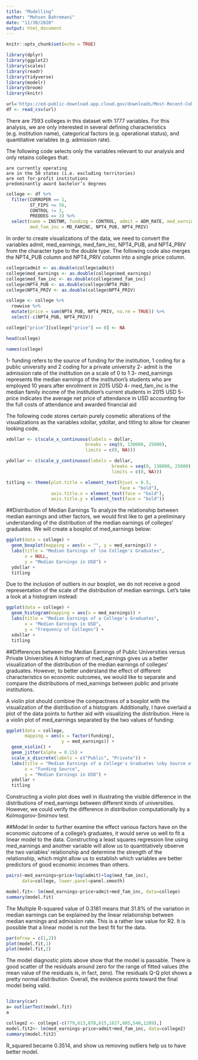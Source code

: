 ```yaml
---
title: "Modelling"
author: "Mohsen Bahremani"
date: "11/30/2020"
output: html_document
---
```


```r
knitr::opts_chunk$set(echo = TRUE)
```



```r
library(dplyr)
library(ggplot2)
library(scales)
library(readr)
library(tidyverse)
library(modelr)
library(broom)
library(knitr)
```
```r
url='https://ed-public-download.app.cloud.gov/downloads/Most-Recent-Cohorts-All-Data-Elements.csv'
df <- read_csv(url)
```
There are 7593 colleges in this dataset with 1777 variables. For this analysis, we are only interested in several defining characteristics (e.g. institution name), categorical factors (e.g. operational status), and quantitative variables (e.g. admission rate).

The following code selects only the variables relevant to our analysis and only retains colleges that:

    are currently operating
    are in the 50 states (i.e. excluding territories)
    are not for-profit institutions
    predominantly award bachelor’s degrees

```r
college <- df %>%
  filter(CURROPER == 1,
         ST_FIPS <= 56,
         CONTROL != 3,
         PREDDEG == 3) %>%
  select(name = INSTNM, funding = CONTROL, admit = ADM_RATE, med_earnings = MD_EARN_WNE_P10,
         med_fam_inc = MD_FAMINC, NPT4_PUB, NPT4_PRIV)
```

In order to create visualizations of the data, we need to convert the variables admit, med_earnings, med_fam_inc, NPT4_PUB, and NPT4_PRIV from the character type to the double type. The following code also merges the NPT4_PUB column and NPT4_PRIV column into a single price column.

```r
college$admit <- as.double(college$admit)
college$med_earnings <- as.double(college$med_earnings)
college$med_fam_inc <- as.double(college$med_fam_inc)
college$NPT4_PUB <- as.double(college$NPT4_PUB)
college$NPT4_PRIV <- as.double(college$NPT4_PRIV)

college <- college %>%
  rowwise %>%
  mutate(price = sum(NPT4_PUB, NPT4_PRIV, na.rm = TRUE)) %>%
  select(-c(NPT4_PUB, NPT4_PRIV))

college["price"][college["price"] == 0] <- NA
```

```r
head(college)
```
```r
names(college)
```


1- funding refers to the source of funding for the institution, 1 coding for a public university and 2 coding for a private university
2-  admit is the admission rate of the institution on a scale of 0 to 1
3-  med_earnings represents the median earnings of the institution’s students who are employed 10 years after enrollment in 2015 USD
4-  med_fam_inc is the median family income of the institution’s current students in 2015 USD
5-  price indicates the average net price of attendance in USD accounting for the full costs of attendance and awarded financial aid

The following code stores certain purely cosmetic alterations of the visualizations as the variables xdollar, ydollar, and titling to allow for cleaner looking code.

```r
xdollar <- c(scale_x_continuous(labels = dollar,
                              breaks = seq(0, 130000, 25000),
                              limits = c(0, NA)))

ydollar <- c(scale_y_continuous(labels = dollar,
                                        breaks = seq(0, 130000, 25000),
                                        limits = c(0, NA)))

titling <- theme(plot.title = element_text(hjust = 0.5,
                                           face = "bold"),
                 axis.title.x = element_text(face = "bold"),
                 axis.title.y = element_text(face = "bold"))
```
##Distribution of Median Earnings
To analyze the relationship between median earnings and other factors, we would first like to get a preliminary understanding of the distribution of the median earnings of colleges’ graduates. We will create a boxplot of med_earnings below:
```r
ggplot(data = college) +
  geom_boxplot(mapping = aes(x = "", y = med_earnings)) +
  labs(title = "Median Earnings of \na College's Graduates",
       x = NULL,
       y = "Median Earnings in USD") +
  ydollar +
  titling
```
Due to the inclusion of outliers in our boxplot, we do not receive a good representation of the scale of the distribution of median earnings. Let’s take a look at a histogram instead:
```r
ggplot(data = college) +
  geom_histogram(mapping = aes(x = med_earnings)) +
  labs(title = "Median Earnings of a College's Graduates",
       x = "Median Earnings in USD",
       y = "Frequency of Colleges") +
  xdollar +
  titling
```

##Differences between the Median Earnings of Public Universities versus Private Universities
A histogram of med_earnings gives us a better visualization of the distribution of the median earnings of colleges’ graduates. However, to better understand the effect of different characteristics on economic outcomes, we would like to separate and compare the distributions of med_earnings between public and private institutions.

A violin plot should combine the compactness of a boxplot with the visualization of the distribution of a histogram. Additionally, I have overlaid a plot of the data points to further aid with visualizing the distribution. Here is a violin plot of med_earnings separated by the two values of funding:

```r
ggplot(data = college,
       mapping = aes(x = factor(funding),
                     y = med_earnings)) +
  geom_violin() +
  geom_jitter(alpha = 0.15) +
  scale_x_discrete(labels = c("Public", "Private")) +
  labs(title = "Median Earnings of a College's Graduates \nby Source of Funding",
       x = "Funding Source",
       y = "Median Earnings in USD") +
  ydollar +
  titling
```
Constructing a violin plot does well in illustrating the visible difference in the distributions of med_earnings between different kinds of universities. However, we could verify the difference in distribution computationally by a Kolmogorov-Smirnov test.

##Model
In order to further examine the effect various factors have on the economic outcome of a college’s graduates, it would serve us well to fit a linear model to the data. Constructing a least squares regression line using med_earnings and another variable will allow us to quantitatively observe the two variables’ relationship and determine the strength of the relationship, which might allow us to establish which variables are better predictors of good economic incomes than others.
```r
pairs(~med_earnings+price+log(admit)+log(med_fam_inc),
      data=college, lower.panel=panel.smooth)
```

```r
model.fit<- lm(med_earnings~price+admit+med_fam_inc, data=college)
summary(model.fit)
```
The Multiple R-squared value of 0.3181 means that 31.8% of the variation in median earnings can be explained by the linear relationship between median earnings and admission rate. This is a rather low value for R2. It is possible that a linear model is not the best fit for the data.  

```r
par(mfrow = c(1,2))
plot(model.fit,1)
plot(model.fit,2)

```
The model diagnostic plots above show that the model is passable. There is good scatter of the residuals around zero for the range of fitted values (the mean value of the residuals is, in fact, zero). The residuals Q-Q plot shows a pretty normal distribution. Overall, the evidence points toward the final model being valid.

```r

```

```r
library(car)
a= outlierTest(model.fit)
a
```


```r
college2 <- college[-c(779,613,878,615,1627,605,540,1289),]
model.fit2<- lm(med_earnings~price+admit+med_fam_inc, data=college2)
summary(model.fit2)
```
R_squared became 0.3514, and show us removing outliers help us to have better model. 

